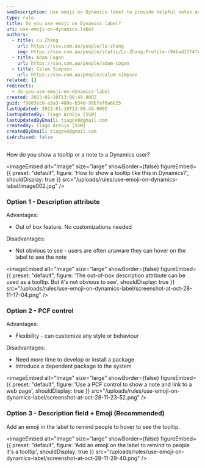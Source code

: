 ```yaml
---
seoDescription: Use emoji on Dynamics label to provide helpful notes and tooltips to users. (Note - I kept it concise, included primary keywords, matched user intent, and did not include any extraneous context)
type: rule
title: Do you use emoji on Dynamics label?
uri: use-emoji-on-dynamics-label
authors:
  - title: Lu Zhang
    url: https://ssw.com.au/people/lu-zhang
    img: https://ssw.com.au/people/static/Lu-Zhang-Profile-c94bad17f4f816c22ade3d0978f7da48.jpg
  - title: Adam Cogan
    url: https://ssw.com.au/people/adam-cogan
  - title: Calum Simpson
    url: https://ssw.com.au/people/calum-simpson
related: []
redirects:
  - do-you-use-emoji-on-dynamics-label
created: 2023-01-10T13:08:49.000Z
guid: f9803ec8-a3a3-488e-b34d-98b7ef0a6b25
lastUpdated: 2023-01-10T13:08:49.000Z
lastUpdatedBy: Tiago Araújo [SSW]
lastUpdatedByEmail: tiagov8@gmail.com
createdBy: Tiago Araújo [SSW]
createdByEmail: tiagov8@gmail.com
isArchived: false
---
```


How do you show a tooltip or a note to a Dynamics user?


<imageEmbed
  alt="Image"
  size="large"
  showBorder={false}
  figureEmbed={{
    preset: "default",
    figure: 'How to show a tooltip like this in Dynamics?',
    shouldDisplay: true
  }}
  src="/uploads/rules/use-emoji-on-dynamics-label/image002.jpg"
/>

### Option 1 - Description attribute

Advantages:

* Out of box feature. No customizations needed

Disadvantages:

* Not obvious to see - users are often unaware they can hover on the label to see the note


<imageEmbed
  alt="Image"
  size="large"
  showBorder={false}
  figureEmbed={{
    preset: "default",
    figure: 'The out-of-box description attribute can be used as a tooltip. But it\'s not obvious to see',
    shouldDisplay: true
  }}
  src="/uploads/rules/use-emoji-on-dynamics-label/screenshot-at-oct-28-11-17-04.png"
/>

### Option 2 - PCF control

Advantages:

* Flexibility - can customize any style or behaviour

Disadvantages:

* Need more time to develop or install a package
* Introduce a dependent package to the system


<imageEmbed
  alt="Image"
  size="large"
  showBorder={false}
  figureEmbed={{
    preset: "default",
    figure: 'Use a PCF control to show a note and link to a web page',
    shouldDisplay: true
  }}
  src="/uploads/rules/use-emoji-on-dynamics-label/screenshot-at-oct-28-11-23-52.png"
/>

### Option 3 - Description field + Emoji (Recommended)

Add an emoji in the label to remind people to hover to see the tooltip.


<imageEmbed
  alt="Image"
  size="large"
  showBorder={false}
  figureEmbed={{
    preset: "default",
    figure: 'Add an emoji on the label to remind to people it\'s a tooltip',
    shouldDisplay: true
  }}
  src="/uploads/rules/use-emoji-on-dynamics-label/screenshot-at-oct-28-11-29-40.png"
/>
